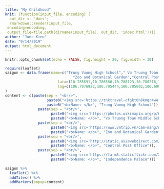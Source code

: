 ```yaml
---
title: "My Childhood"
knit: (function(input_file, encoding) {
  out_dir <- 'docs';
  rmarkdown::render(input_file,
 encoding=encoding,
 output_file=file.path(dirname(input_file), out_dir, 'index.html'))})
author: "June Kieu"
date: "9/14/2019"
output: html_document
---
```



```r
knitr::opts_chunk$set(echo = FALSE, fig.height = 20, fig.width = 30)
```

```r
require(leaflet)
saigon <- data.frame(name=c("Trung Vuong High School"," Vo Truong Toan Middle School",
                               "Zoo and Botanical Garden","Central Post Office", "Independence Palace"),
                        lat=c(10.785691,10.786566,10.788123,10.780216,10.777407),
                        lng=c(106.7076922,106.705444,106.705002,106.699961,106.695448)
)
content <- c(paste(sep = "<br/>",
                   paste0("<img src='https://tnktravel-cfgkt0n8kmqr4w4.stackpathdns.com/wp-content/uploads/2017/07/Trung-Vuong-High-School.jpg", "' />"),
                   paste0("<b>Name: </b>", "Trung Vuong High School")),
               paste(sep = "<br/>",
                     paste0("<img src='https://photos.wikimapia.org/p/00/01/40/71/23_big.jpg", "' />"),
                     paste0("<b>Name: </b>", "Vo Truong Toan Middle School")),
               paste(sep = "<br/>",
                     paste0("<img src='https://www.vntrip.vn/cam-nang/wp-content/uploads/2017/07/thao-cam-vien.png", "' />"),
                     paste0("<b>Name: </b>", "Zoo and Botanical Garden")),
               paste(sep = "<br/>",
                     paste0("<img src='http://static.asiawebdirect.com/m/.imaging/1140x760/website/bangkok/portals/vietnam/homepage/post-office-ho-chi-minh/pagePropertiesImage.jpg", "' />"),
                     paste0("<b>Name: </b>", "Central Post Office")),
               paste(sep = "<br/>",
                     paste0("<img src='https://farm3.staticflickr.com/2577/4099249208_5ecb604509_b.jpg", "' />"),
                     paste0("<b>Name: </b>", "Independence Palace")))
               
saigon %>%
  leaflet() %>%
  addTiles() %>%
  addMarkers(popup=content)
```

